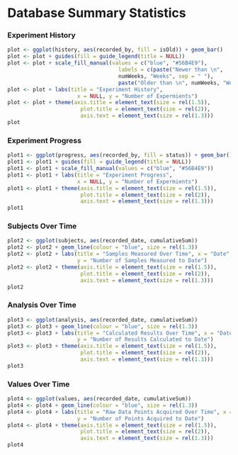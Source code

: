 Database Summary Statistics
========================================================


### Experiment History
```r
plot <- ggplot(history, aes(recorded_by, fill = isOld)) + geom_bar()
plot <- plot + guides(fill = guide_legend(title = NULL))
plot <- plot + scale_fill_manual(values = c("blue", "#56B4E9"), 
                                   labels = c(paste("Newer than \n", 
                                   numWeeks, "Weeks", sep = " "),
                                   paste("Older than \n", numWeeks, "Weeks", sep = " ")))
plot <- plot + labs(title = "Experiment History", 
                      x = NULL, y = "Number of Expermients")
plot <- plot + theme(axis.title = element_text(size = rel(1.5)), 
                       plot.title = element_text(size = rel(2)),
                       axis.text = element_text(size = rel(1.3)))
plot
```

### Experiment Progress
```r
plot1 <- ggplot(progress, aes(recorded_by, fill = status)) + geom_bar()
plot1 <- plot1 + guides(fill = guide_legend(title = NULL))
plot1 <- plot1 + scale_fill_manual(values = c("blue", "#56B4E9"))
plot1 <- plot1 + labs(title = "Experiment Progress", 
                      x = NULL, y = "Number of Expermients")
plot1 <- plot1 + theme(axis.title = element_text(size = rel(1.5)), 
                       plot.title = element_text(size = rel(2)),
                       axis.text = element_text(size = rel(1.3)))
plot1
```

### Subjects Over Time
```r
plot2 <- ggplot(subjects, aes(recorded_date, cumulativeSum)) 
plot2 <- plot2 + geom_line(colour = "blue", size = rel(1.3))
plot2 <- plot2 + labs(title = "Samples Measured Over Time", x = "Date", 
                      y = "Number of Samples Measured to Date")
plot2 <- plot2 + theme(axis.title = element_text(size = rel(1.5)), 
                       plot.title = element_text(size = rel(2)),
                       axis.text = element_text(size = rel(1.3)))
plot2
```

### Analysis Over Time
```r
plot3 <- ggplot(analysis, aes(recorded_date, cumulativeSum)) 
plot3 <- plot3 + geom_line(colour = "blue", size = rel(1.3))
plot3 <- plot3 + labs(title = "Calculated Results Over Time", x = "Date", 
                      y = "Number of Results Calculated to Date")
plot3 <- plot3 + theme(axis.title = element_text(size = rel(1.5)), 
                       plot.title = element_text(size = rel(2)),
                       axis.text = element_text(size = rel(1.3)))
plot3
```

### Values Over Time
```r
plot4 <- ggplot(values, aes(recorded_date, cumulativeSum)) 
plot4 <- plot4 + geom_line(colour = "blue", size = rel(1.3))
plot4 <- plot4 + labs(title = "Raw Data Points Acquired Over Time", x = "Date", 
                      y = "Number of Points Acquired to Date")
plot4 <- plot4 + theme(axis.title = element_text(size = rel(1.5)), 
                       plot.title = element_text(size = rel(2)),
                       axis.text = element_text(size = rel(1.3)))
plot4
```
